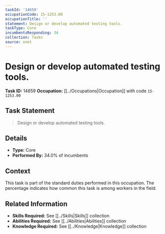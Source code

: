 ```yaml
---
taskId: '14659'
occupationCode: 15-1253.00
occupationTitle: ''
statement: Design or develop automated testing tools.
taskType: Core
incumbentsResponding: 34
collection: Tasks
source: onet
---
```

# Design or develop automated testing tools.

**Task ID:** 14659
**Occupation:** [[../Occupations|Occupation]] with code `15-1253.00`

## Task Statement

> Design or develop automated testing tools.

## Details

- **Type:** Core
- **Performed By:** 34.0% of incumbents

## Context

This task is part of the standard duties performed in this occupation. The percentage indicates how common this task is among workers in the field.

## Related Information

- **Skills Required:** See [[../Skills|Skills]] collection
- **Abilities Required:** See [[../Abilities|Abilities]] collection
- **Knowledge Required:** See [[../Knowledge|Knowledge]] collection
